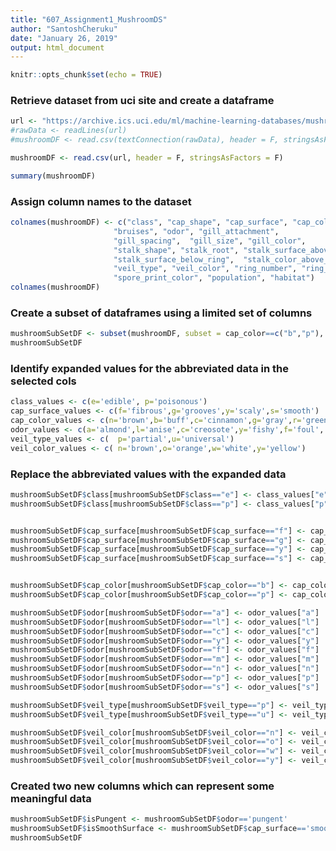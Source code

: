 ```yaml
---
title: "607_Assignment1_MushroomDS"
author: "SantoshCheruku"
date: "January 26, 2019"
output: html_document
---
```


```r
knitr::opts_chunk$set(echo = TRUE)
```

### Retrieve dataset from uci site and create a dataframe
```r
url <- "https://archive.ics.uci.edu/ml/machine-learning-databases/mushroom/agaricus-lepiota.data"
#rawData <- readLines(url)
#mushroomDF <- read.csv(textConnection(rawData), header = F, stringsAsFactors = F)

mushroomDF <- read.csv(url, header = F, stringsAsFactors = F)

summary(mushroomDF)
```

### Assign column names to the dataset
```r
colnames(mushroomDF) <- c("class", "cap_shape", "cap_surface", "cap_color", 
                       "bruises", "odor", "gill_attachment", 
                       "gill_spacing",	"gill_size", "gill_color",
                       "stalk_shape", "stalk_root", "stalk_surface_above_ring",
                       "stalk_surface_below_ring",	"stalk_color_above_ring", "stalk_color_above_ring",
                       "veil_type", "veil_color", "ring_number", "ring_type", 
                       "spore_print_color",	"population", "habitat")
colnames(mushroomDF)
```

### Create a subset of dataframes using a limited set of columns
``` r
mushroomSubSetDF <- subset(mushroomDF, subset = cap_color==c("b","p"), select = c("class", "cap_color", "cap_surface", "odor","veil_type", "veil_color"))
mushroomSubSetDF
```

### Identify expanded values for the abbreviated data in the selected cols
```r
class_values <- c(e='edible', p='poisonous')
cap_surface_values <- c(f='fibrous',g='grooves',y='scaly',s='smooth')
cap_color_values <- c(n='brown',b='buff',c='cinnamon',g='gray',r='green', p='pink',u='purple',e='red',w='white',y='yellow')
odor_values <- c(a='almond',l='anise',c='creosote',y='fishy',f='foul', m='musty',n='none',p='pungent',s='spicy')
veil_type_values <- c(  p='partial',u='universal')
veil_color_values <- c( n='brown',o='orange',w='white',y='yellow')
```

### Replace the abbreviated values with the expanded data
```r
mushroomSubSetDF$class[mushroomSubSetDF$class=="e"] <- class_values["e"]
mushroomSubSetDF$class[mushroomSubSetDF$class=="p"] <- class_values["p"] 


mushroomSubSetDF$cap_surface[mushroomSubSetDF$cap_surface=="f"] <- cap_surface_values["f"] 
mushroomSubSetDF$cap_surface[mushroomSubSetDF$cap_surface=="g"] <- cap_surface_values["g"] 
mushroomSubSetDF$cap_surface[mushroomSubSetDF$cap_surface=="y"] <- cap_surface_values["y"] 
mushroomSubSetDF$cap_surface[mushroomSubSetDF$cap_surface=="s"] <- cap_surface_values["s"] 


mushroomSubSetDF$cap_color[mushroomSubSetDF$cap_color=="b"] <- cap_color_values["b"] 
mushroomSubSetDF$cap_color[mushroomSubSetDF$cap_color=="p"] <- cap_color_values["p"] 

mushroomSubSetDF$odor[mushroomSubSetDF$odor=="a"] <- odor_values["a"] 
mushroomSubSetDF$odor[mushroomSubSetDF$odor=="l"] <- odor_values["l"] 
mushroomSubSetDF$odor[mushroomSubSetDF$odor=="c"] <- odor_values["c"] 
mushroomSubSetDF$odor[mushroomSubSetDF$odor=="y"] <- odor_values["y"] 
mushroomSubSetDF$odor[mushroomSubSetDF$odor=="f"] <- odor_values["f"] 
mushroomSubSetDF$odor[mushroomSubSetDF$odor=="m"] <- odor_values["m"] 
mushroomSubSetDF$odor[mushroomSubSetDF$odor=="n"] <- odor_values["n"] 
mushroomSubSetDF$odor[mushroomSubSetDF$odor=="p"] <- odor_values["p"] 
mushroomSubSetDF$odor[mushroomSubSetDF$odor=="s"] <- odor_values["s"] 

mushroomSubSetDF$veil_type[mushroomSubSetDF$veil_type=="p"] <- veil_type_values["p"] 
mushroomSubSetDF$veil_type[mushroomSubSetDF$veil_type=="u"] <- veil_type_values["u"]

mushroomSubSetDF$veil_color[mushroomSubSetDF$veil_color=="n"] <- veil_color_values["n"] 
mushroomSubSetDF$veil_color[mushroomSubSetDF$veil_color=="o"] <- veil_color_values["o"] 
mushroomSubSetDF$veil_color[mushroomSubSetDF$veil_color=="w"] <- veil_color_values["w"] 
mushroomSubSetDF$veil_color[mushroomSubSetDF$veil_color=="y"] <- veil_color_values["y"] 

```

### Created two new columns which can represent some meaningful data
```r

mushroomSubSetDF$isPungent <- mushroomSubSetDF$odor=='pungent'
mushroomSubSetDF$isSmoothSurface <- mushroomSubSetDF$cap_surface=='smooth'
mushroomSubSetDF
```






